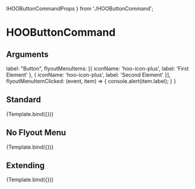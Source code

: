   IHOOButtonCommandProps
} from './HOOButtonCommand';

<Meta title="Components/Buttons/HOOButtonCommand" component={HOOButtonCommand} />

# HOOButtonCommand

## Arguments

<ArgsTable of={HOOButtonCommand} />

  label: "Button",
  flyoutMenuItems: [{ iconName: 'hoo-icon-plus', label: 'First Element' }, { iconName: 'hoo-icon-plus', label: 'Second Element' }],
  flyoutMenuItemClicked: (event, item) => {
    console.alert(item.label);
  }
}

## Standard
<Canvas>
  <Story 
    name="Standard"
    args = { 
      (function () {
        symset.initSymbols();
        const mergedArgs = JSON.parse(JSON.stringify(DefaultParams));
        return mergedArgs;
      })()
    }>
    {Template.bind({})}
  </Story>
</Canvas>

## No Flyout Menu
<Canvas>
  <Story 
    name="NoFlyoutMenu"
    args = { 
      (function () {
        const mergedArgs = JSON.parse(JSON.stringify(DefaultParams));
        mergedArgs["flyoutMenuItems"] = [];
        delete mergedArgs["flyoutMenuItemClicked"];
        return mergedArgs;
      })()
    }>
    {Template.bind({})}
  </Story>
</Canvas>

## Extending
<Canvas>
  <Story 
    name="Extending"
    args = { 
      (function () {
        const mergedArgs = JSON.parse(JSON.stringify(DefaultParams));
        mergedArgs["rootElementAttributes"] = { style: { backgroundColor: "pink" } };
        return mergedArgs;
      })()
    }>
    {Template.bind({})}
  </Story>
</Canvas>
